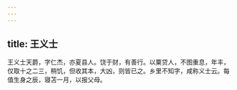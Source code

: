 ```yaml
---
---
---
```

title: 王义士
---




王义士天爵，字仁杰，亦夏县人。饶于财，有善行。以粟贷人，不图重息，年丰，仅取十之二三，稍饥，但收其本，大凶，则皆已之。乡里不知字，咸称义士云。每值生身之辰，寝苫一月，以报父母。
